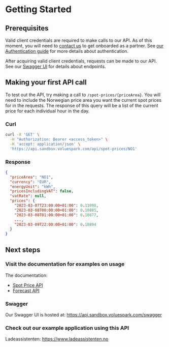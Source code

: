 # Getting Started

## Prerequisites

Valid client credentials are required to make calls to our API. As of this moment, you will need to [contact us](mailto:christian.brevik@volue.com) to get onboarded as a partner. See [our Authentication guide](./documentation/Authentication) for more details about authentication.

After acquiring valid client credentials, requests can be made to our API. See our [Swagger UI](https://api.sandbox.voluespark.com/swagger) for details about endpoints.

## Making your first API call

To test out the API, try making a call to `/spot-prices/{priceArea}`. You will need to include the Norwegian price area you want the current spot prices for in the requests. The response of this query will be a list of the current price for each individual hour in the day.

### Curl

<!-- TODO: Update this to use the new API-key header -->

```bash
curl -X 'GET' \
  -H "Authorization: Bearer <access_token>" \
  -H 'accept: application/json' \
  'https://api.sandbox.voluespark.com/api/spot-prices/NO1'
```

### Response

```json
{
  "priceArea": "NO1",
  "currency": "EUR",
  "energyUnit": "kWh",
  "pricesIncludingVAT": false,
  "vatRate": null,
  "prices": {
    "2023-03-07T23:00:00+01:00": 0.11098,
    "2023-03-08T00:00:00+01:00": 0.10885,
    "2023-03-08T01:00:00+01:00": 0.10877,
    ...,
    "2023-03-09T22:00:00+01:00": 0.10894
  }
}

```

## Next steps

### Visit the documentation for examples on usage

The documentation:

-   [Spot Price API](./documentation/SpotPrices)
-   [Forecast API](./documentation/Forecast)

### Swagger

Our Swagger UI is hosted at: https://api.sandbox.voluespark.com/swagger

### Check out our example application using this API

Ladeassistenten: https://www.ladeassistenten.no
